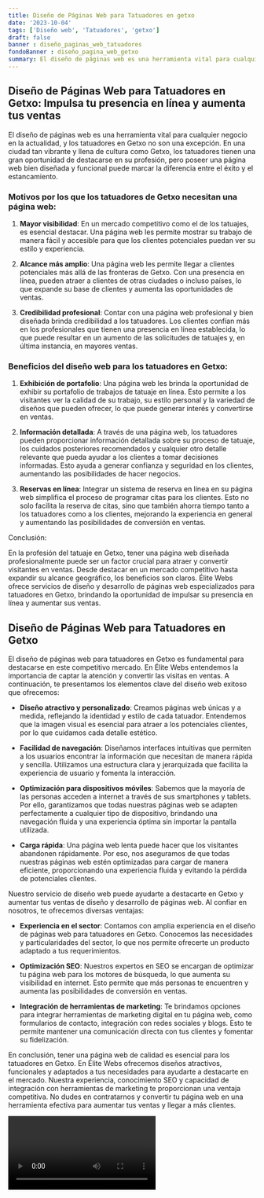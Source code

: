 ```yaml
---
title: Diseño de Páginas Web para Tatuadores en getxo
date: '2023-10-04'
tags: ['Diseño web', 'Tatuadores', 'getxo']
draft: false
banner : diseño_paginas_web_tatuadores
fondoBanner : diseño_pagina_web_getxo
summary: El diseño de páginas web es una herramienta vital para cualquier negocio en la actualidad, y los tatuadores en Getxo no son una excepción. En una ciudad tan vibrante y llena de cultura como Getxo, los tatuadores tienen una gran oportunidad de destacarse en su profesión, pero poseer una página web bien diseñada y funcional puede marcar la diferencia entre el éxito y el estancamiento.
---
```


## Diseño de Páginas Web para Tatuadores en Getxo: Impulsa tu presencia en línea y aumenta tus ventas

El diseño de páginas web es una herramienta vital para cualquier negocio en la actualidad, y los tatuadores en Getxo no son una excepción. En una ciudad tan vibrante y llena de cultura como Getxo, los tatuadores tienen una gran oportunidad de destacarse en su profesión, pero poseer una página web bien diseñada y funcional puede marcar la diferencia entre el éxito y el estancamiento.

### Motivos por los que los tatuadores de Getxo necesitan una página web:

1. **Mayor visibilidad**: En un mercado competitivo como el de los tatuajes, es esencial destacar. Una página web les permite mostrar su trabajo de manera fácil y accesible para que los clientes potenciales puedan ver su estilo y experiencia.

2. **Alcance más amplio**: Una página web les permite llegar a clientes potenciales más allá de las fronteras de Getxo. Con una presencia en línea, pueden atraer a clientes de otras ciudades o incluso países, lo que expande su base de clientes y aumenta las oportunidades de ventas.

3. **Credibilidad profesional**: Contar con una página web profesional y bien diseñada brinda credibilidad a los tatuadores. Los clientes confían más en los profesionales que tienen una presencia en línea establecida, lo que puede resultar en un aumento de las solicitudes de tatuajes y, en última instancia, en mayores ventas.

### Beneficios del diseño web para los tatuadores en Getxo:

1. **Exhibición de portafolio**: Una página web les brinda la oportunidad de exhibir su portafolio de trabajos de tatuaje en línea. Esto permite a los visitantes ver la calidad de su trabajo, su estilo personal y la variedad de diseños que pueden ofrecer, lo que puede generar interés y convertirse en ventas.

2. **Información detallada**: A través de una página web, los tatuadores pueden proporcionar información detallada sobre su proceso de tatuaje, los cuidados posteriores recomendados y cualquier otro detalle relevante que pueda ayudar a los clientes a tomar decisiones informadas. Esto ayuda a generar confianza y seguridad en los clientes, aumentando las posibilidades de hacer negocios.

3. **Reservas en línea**: Integrar un sistema de reserva en línea en su página web simplifica el proceso de programar citas para los clientes. Esto no solo facilita la reserva de citas, sino que también ahorra tiempo tanto a los tatuadores como a los clientes, mejorando la experiencia en general y aumentando las posibilidades de conversión en ventas.

Conclusión:

En la profesión del tatuaje en Getxo, tener una página web diseñada profesionalmente puede ser un factor crucial para atraer y convertir visitantes en ventas. Desde destacar en un mercado competitivo hasta expandir su alcance geográfico, los beneficios son claros. Élite Webs ofrece servicios de diseño y desarrollo de páginas web especializados para tatuadores en Getxo, brindando la oportunidad de impulsar su presencia en línea y aumentar sus ventas.

<GifSeo />

<Cta />

## Diseño de Páginas Web para Tatuadores en Getxo

El diseño de páginas web para tatuadores en Getxo es fundamental para destacarse en este competitivo mercado. En Élite Webs entendemos la importancia de captar la atención y convertir las visitas en ventas. A continuación, te presentamos los elementos clave del diseño web exitoso que ofrecemos:

- **Diseño atractivo y personalizado**: Creamos páginas web únicas y a medida, reflejando la identidad y estilo de cada tatuador. Entendemos que la imagen visual es esencial para atraer a los potenciales clientes, por lo que cuidamos cada detalle estético.

- **Facilidad de navegación**: Diseñamos interfaces intuitivas que permiten a los usuarios encontrar la información que necesitan de manera rápida y sencilla. Utilizamos una estructura clara y jerarquizada que facilita la experiencia de usuario y fomenta la interacción.

- **Optimización para dispositivos móviles**: Sabemos que la mayoría de las personas acceden a internet a través de sus smartphones y tablets. Por ello, garantizamos que todas nuestras páginas web se adapten perfectamente a cualquier tipo de dispositivo, brindando una navegación fluida y una experiencia óptima sin importar la pantalla utilizada.

- **Carga rápida**: Una página web lenta puede hacer que los visitantes abandonen rápidamente. Por eso, nos aseguramos de que todas nuestras páginas web estén optimizadas para cargar de manera eficiente, proporcionando una experiencia fluida y evitando la pérdida de potenciales clientes.

Nuestro servicio de diseño web puede ayudarte a destacarte en Getxo y aumentar tus ventas de diseño y desarrollo de páginas web. Al confiar en nosotros, te ofrecemos diversas ventajas:

- **Experiencia en el sector**: Contamos con amplia experiencia en el diseño de páginas web para tatuadores en Getxo. Conocemos las necesidades y particularidades del sector, lo que nos permite ofrecerte un producto adaptado a tus requerimientos.

- **Optimización SEO**: Nuestros expertos en SEO se encargan de optimizar tu página web para los motores de búsqueda, lo que aumenta su visibilidad en internet. Esto permite que más personas te encuentren y aumenta las posibilidades de conversión en ventas.

- **Integración de herramientas de marketing**: Te brindamos opciones para integrar herramientas de marketing digital en tu página web, como formularios de contacto, integración con redes sociales y blogs. Esto te permite mantener una comunicación directa con tus clientes y fomentar su fidelización.

En conclusión, tener una página web de calidad es esencial para los tatuadores en Getxo. En Élite Webs ofrecemos diseños atractivos, funcionales y adaptados a tus necesidades para ayudarte a destacarte en el mercado. Nuestra experiencia, conocimiento SEO y capacidad de integración con herramientas de marketing te proporcionan una ventaja competitiva. No dudes en contratarnos y convertir tu página web en una herramienta efectiva para aumentar tus ventas y llegar a más clientes.

<Video />

<CtaBot job='Tatuadores' city='getxo'/>

<Gmaps query='getxo+españa+maps' />